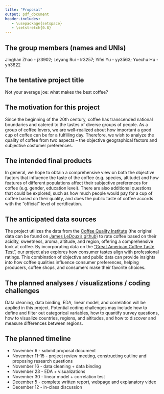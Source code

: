 ```yaml
---
title: "Proposal"
output: pdf_document
header-includes:
   - \usepackage{setspace}
   - \setstretch{0.8}
---
```


## The group members (names and UNIs)

Jinghan Zhao - jz3902; Leyang Rui - lr3257; Yifei Yu - yy3563; Yuechu Hu - yh3822


## The tentative project title

Not your average joe: what makes the best coffee?


## The motivation for this project

Since the beginning of the 20th century, coffee has transcended national boundaries and catered to the tastes of diverse groups of people. As a group of coffee lovers, we are well-realized about how important a good cup of coffee can be for a fulfilling day. Therefore, we wish to analyze the quality of coffee from two aspects -- the objective geographical factors and subjective costumer preferences.


## The intended final products

In general, we hope to obtain a comprehensive view on both the objective factors that influence the taste of the coffee (e.g. species, altitude) and how features of different populations affect their subjective preferences for coffee (e.g. gender, education level). There are also additional questions that could be explored, such as how much people would pay for a cup of coffee based on their quality, and does the public taste of coffee accords with the "official" level of certification. 


## The anticipated data sources

The project utilizes the data from the [Coffee Quality Institute](https://database.coffeeinstitute.org/) (the original data can be found on [James LeDoux's github](https://github.com/jldbc/coffee-quality-database)) to rate coffee based on their acidity, sweetness, aroma, altitude, and region, offering a comprehensive look at coffee. By incorporating data on the ["Great American Coffee Taste Test"](https://www.youtube.com/watch?v=bMOOQfeloH0), our project also explores how consumer tastes align with professional ratings. This combination of objective and public data can provide insights into how coffee qualities influence consumer preferences, helping producers, coffee shops, and consumers make their favorite choices.


## The planned analyses / visualizations / coding challenges

Data cleaning, data binding, EDA, linear model, and correlation will be applied in this project. Potential coding challenges may include how to define and filter out categorical variables, how to quantify survey questions, how to visualize countries, regions, and altitudes, and how to discover and measure differences between regions.


## The planned timeline

* November 6 - submit proposal document
* November 11-15 - project review meeting, constructing outline and proposing research questions
* November 16 - data cleaning + data binding
* November 23 - EDA + visualizations
* November 30 - linear model + correlation test
* December 5 - complete written report, webpage and explanatory video
* December 12 - in-class discussion

